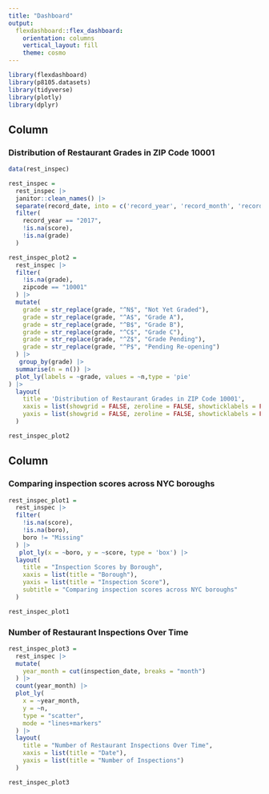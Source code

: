 ```yaml
---
title: "Dashboard"
output: 
  flexdashboard::flex_dashboard:
    orientation: columns
    vertical_layout: fill
    theme: cosmo
---
```


```r
library(flexdashboard)
library(p8105.datasets)
library(tidyverse)
library(plotly)
library(dplyr)
```

Column {data-width=650}
-----------------------------------------------------------------------

### Distribution of Restaurant Grades in ZIP Code 10001

```r
data(rest_inspec)

rest_inspec =
  rest_inspec |> 
  janitor::clean_names() |> 
  separate(record_date, into = c('record_year', 'record_month', 'record_day'), remove = TRUE) |> 
  filter(
    record_year == "2017",
    !is.na(score),
    !is.na(grade)
  )

rest_inspec_plot2 = 
  rest_inspec |> 
  filter(
    !is.na(grade),
    zipcode == "10001"
  ) |> 
  mutate(
    grade = str_replace(grade, "^N$", "Not Yet Graded"),
    grade = str_replace(grade, "^A$", "Grade A"),
    grade = str_replace(grade, "^B$", "Grade B"),
    grade = str_replace(grade, "^C$", "Grade C"), 
    grade = str_replace(grade, "^Z$", "Grade Pending"),
    grade = str_replace(grade, "^P$", "Pending Re-opening")
  ) |> 
   group_by(grade) |> 
  summarise(n = n()) |> 
  plot_ly(labels = ~grade, values = ~n,type = 'pie'
) |> 
  layout(
    title = 'Distribution of Restaurant Grades in ZIP Code 10001',
    xaxis = list(showgrid = FALSE, zeroline = FALSE, showticklabels = FALSE),
    yaxis = list(showgrid = FALSE, zeroline = FALSE, showticklabels = FALSE)
  )

rest_inspec_plot2

```

Column {data-width=350}
-----------------------------------------------------------------------

### Comparing inspection scores across NYC boroughs

```r

rest_inspec_plot1 = 
  rest_inspec |> 
  filter(
    !is.na(score),
    !is.na(boro),
    boro != "Missing"
  ) |> 
   plot_ly(x = ~boro, y = ~score, type = 'box') |> 
  layout(
    title = "Inspection Scores by Borough",
    xaxis = list(title = "Borough"),
    yaxis = list(title = "Inspection Score"),
    subtitle = "Comparing inspection scores across NYC boroughs"
  ) 

rest_inspec_plot1

```

### Number of Restaurant Inspections Over Time

```r

rest_inspec_plot3 =
  rest_inspec |> 
  mutate(
    year_month = cut(inspection_date, breaks = "month")
  ) |> 
  count(year_month) |> 
  plot_ly(
    x = ~year_month,
    y = ~n,
    type = "scatter",
    mode = "lines+markers"
  ) |> 
  layout(
    title = "Number of Restaurant Inspections Over Time",
    xaxis = list(title = "Date"),
    yaxis = list(title = "Number of Inspections")
  )

rest_inspec_plot3

```

